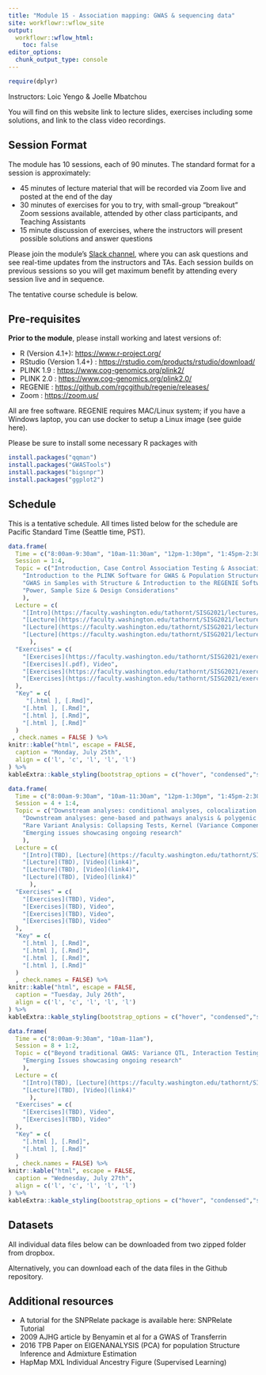 ```yaml
---
title: "Module 15 - Association mapping: GWAS & sequencing data"
site: workflowr::wflow_site
output:
  workflowr::wflow_html:
    toc: false
editor_options:
  chunk_output_type: console
---
```


```r
require(dplyr)
```

Instructors: Loic Yengo & Joelle Mbatchou

You will find on this website link to lecture slides, exercises including some solutions, and link to the class video recordings.


## Session Format
The module has 10 sessions, each of 90 minutes. The standard format for a session is approximately:

* 45 minutes of lecture material that will be recorded via Zoom live and posted at the end of the day
* 30 minutes of exercises for you to try, with small-group "breakout" Zoom sessions available, attended by other class participants, and Teaching Assistants
* 15 minute discussion of exercises, where the instructors will present possible solutions and answer questions

Please join the module's [Slack channel](TBD), where you can ask questions and see real-time updates from the instructors and TAs.
Each session builds on previous sessions so you will get maximum benefit by attending every session live and in sequence.

The tentative course schedule is below.


## Pre-requisites

**Prior to the module**, please install working and latest versions of:

* R (Version 4.1+): 
  <a href="https://www.r-project.org/" target="_blank">https://www.r-project.org/</a>
* RStudio (Version 1.4+) : 
  <a href="https://rstudio.com/products/rstudio/download/" target="_blank">https://rstudio.com/products/rstudio/download/</a>
* PLINK 1.9 : 
  <a href="https://www.cog-genomics.org/plink2/" target="_blank">https://www.cog-genomics.org/plink2/</a>
* PLINK 2.0 : 
  <a href="https://www.cog-genomics.org/plink2.0/" target="_blank">https://www.cog-genomics.org/plink2.0/</a>
* REGENIE : 
  <a href="https://github.com/rgcgithub/regenie/releases/" target="_blank">https://github.com/rgcgithub/regenie/releases/</a>
* Zoom : 
  <a href="https://zoom.us/" target="_blank">https://zoom.us/</a>

All are free software. 
REGENIE requires MAC/Linux system; if you have a Windows laptop, you can use docker to setup a Linux image (see guide here).

Please be sure to install some necessary R packages with 
```r
install.packages("qqman")
install.packages("GWASTools")
install.packages("bigsnpr")
install.packages("ggplot2")
```

## Schedule

This is a tentative schedule. All times listed below for the schedule are Pacific Standard Time (Seattle time, PST).

```r
data.frame(
  Time = c("8:00am-9:30am", "10am-11:30am", "12pm-1:30pm", "1:45pm-2:30pm"),
  Session = 1:4,
  Topic = c("Introduction, Case Control Association Testing & Association Testing with Quantitative Traits",
    "Introduction to the PLINK Software for GWAS & Population Structure Inference",
    "GWAS in Samples with Structure & Introduction to the REGENIE Software",
    "Power, Sample Size & Design Considerations"
    ),
  Lecture = c(
    "[Intro](https://faculty.washington.edu/tathornt/SISG2021/lectures/SISG2021session00.pdf), [Lecture](https://faculty.washington.edu/tathornt/SISG2021/lectures/SISG2021session01.pdf), [Video](link4)",
    "[Lecture](https://faculty.washington.edu/tathornt/SISG2021/lectures/SISG2021session03.pdf), [Video](link4)",
    "[Lecture](https://faculty.washington.edu/tathornt/SISG2021/lectures/SISG2021session06.pdf), [Video](link4)",
    "[Lecture](https://faculty.washington.edu/tathornt/SISG2021/lectures/SISG2021session10.pdf), [Video](link4)" 
      ),
  "Exercises" = c(
    "[Exercises](https://faculty.washington.edu/tathornt/SISG2021/exercises/assoc_ex01.pdf), Video",
    "[Exercises](.pdf), Video",
    "[Exercises](https://faculty.washington.edu/tathornt/SISG2021/exercises/assoc_ex03.pdf), Video",
    "[Exercises](https://faculty.washington.edu/tathornt/SISG2021/exercises/assoc_ex4.pdf), Video"
  ),
  "Key" = c(
     "[.html ], [.Rmd]",
    "[.html ], [.Rmd]",
    "[.html ], [.Rmd]",
    "[.html ], [.Rmd]"
  )
 , check.names = FALSE ) %>%
knitr::kable("html", escape = FALSE, 
  caption = "Monday, July 25th", 
  align = c('l', 'c', 'l', 'l', 'l')
) %>%
kableExtra::kable_styling(bootstrap_options = c("hover", "condensed","striped"))
```

```r
data.frame(
  Time = c("8:00am-9:30am", "10am-11:30am", "12pm-1:30pm", "1:45pm-2:30pm"),
  Session = 4 + 1:4,
  Topic = c("Downstream analyses: conditional analyses, colocalization & fine-mapping",
    "Downstream analyses: gene-based and pathways analysis & polygenic risk scores",
    "Rare Variant Analysis: Collapsing Tests, Kernel (Variance Component) Tests and Omnibus Tests",
    "Emerging issues showcasing ongoing research"
    ),
  Lecture = c(
    "[Intro](TBD), [Lecture](https://faculty.washington.edu/tathornt/SISG2021/lectures/SISG2021session01.pdf), [Video](link4)",
    "[Lecture](TBD), [Video](link4)",
    "[Lecture](TBD), [Video](link4)",
    "[Lecture](TBD), [Video](link4)" 
      ),
  "Exercises" = c(
    "[Exercises](TBD), Video",
    "[Exercises](TBD), Video",
    "[Exercises](TBD), Video",
    "[Exercises](TBD), Video"
  ),
  "Key" = c(
    "[.html ], [.Rmd]",
    "[.html ], [.Rmd]",
    "[.html ], [.Rmd]",
    "[.html ], [.Rmd]"
  )
  , check.names = FALSE) %>%
knitr::kable("html", escape = FALSE, 
  caption = "Tuesday, July 26th", 
  align = c('l', 'c', 'l', 'l', 'l')
) %>%
kableExtra::kable_styling(bootstrap_options = c("hover", "condensed","striped"))
```

```r
data.frame(
  Time = c("8:00am-9:30am", "10am-11am"),
  Session = 8 + 1:2,
  Topic = c("Beyond traditional GWAS: Variance QTL, Interaction Testing, GWAX, Time-to-event, Multi-trait analysis",
    "Emerging Issues showcasing ongoing research"
    ),
  Lecture = c(
    "[Intro](TBD), [Lecture](https://faculty.washington.edu/tathornt/SISG2021/lectures/SISG2021session01.pdf), [Video](link4)",
    "[Lecture](TBD), [Video](link4)" 
      ),
  "Exercises" = c(
    "[Exercises](TBD), Video",
    "[Exercises](TBD), Video"
  ),
  "Key" = c(
    "[.html ], [.Rmd]",
    "[.html ], [.Rmd]"
  )
  , check.names = FALSE) %>%
knitr::kable("html", escape = FALSE, 
  caption = "Wednesday, July 27th", 
  align = c('l', 'c', 'l', 'l', 'l')
) %>%
kableExtra::kable_styling(bootstrap_options = c("hover", "condensed","striped"))
```

## Datasets

All individual data files below can be downloaded from two zipped folder from dropbox.

Alternatively, you can download each of the data files in the Github repository.

## Additional resources

* A tutorial for the SNPRelate package is available here: SNPRelate Tutorial
* 2009 AJHG article by Benyamin et al for a GWAS of Transferrin
* 2016 TPB Paper on EIGENANALYSIS (PCA) for population Structure Inference and Admixture Estimation
* HapMap MXL Individual Ancestry Figure (Supervised Learning)
